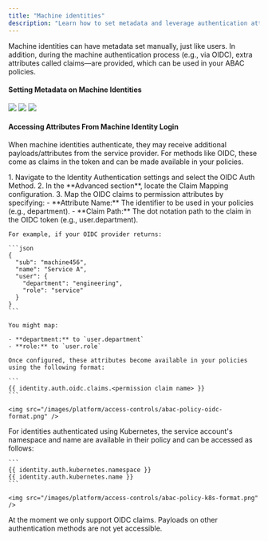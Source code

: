 ```yaml
---
title: "Machine identities"
description: "Learn how to set metadata and leverage authentication attributes for machine identities."
---
```


Machine identities can have metadata set manually, just like users. In addition, during the machine authentication process (e.g., via OIDC), extra attributes called claims—are provided, which can be used in your ABAC policies.

#### Setting Metadata on Machine Identities

<Tabs>
  <Tab title="Manually Configure Metadata">
    <Steps>
      <Step title="Navigate to the Access Control page on the organization sidebar and select a machine identity.">
        <img src="/documentation/platform/access-controls/abac/images/add-metadata-on-machine-identity-1.png" />
      </Step>
      <Step title="On the machine identity page, click the pencil icon to edit the selected identity.">
        <img src="/documentation/platform/access-controls/abac/images/add-metadata-on-machine-identity-2.png" />
      </Step>
      <Step title="Add metadata via key-value pairs and update the machine identity.">
        <img src="/documentation/platform/access-controls/abac/images/add-metadata-on-machine-identity-3.png" />
      </Step>
    </Steps>
  </Tab>
</Tabs>

#### Accessing Attributes From Machine Identity Login

When machine identities authenticate, they may receive additional payloads/attributes from the service provider.
For methods like OIDC, these come as claims in the token and can be made available in your policies.

<Tabs>
  <Tab title="OIDC Login Attributes">
    1. Navigate to the Identity Authentication settings and select the OIDC Auth Method.  
    2. In the **Advanced section**, locate the Claim Mapping configuration.  
    3. Map the OIDC claims to permission attributes by specifying:  
       - **Attribute Name:** The identifier to be used in your policies (e.g., department).  
       - **Claim Path:** The dot notation path to the claim in the OIDC token (e.g., user.department).

    For example, if your OIDC provider returns:

    ```json
    {
      "sub": "machine456",
      "name": "Service A",
      "user": {
        "department": "engineering",
        "role": "service"
      }
    }
    ```

    You might map:

    - **department:** to `user.department`
    - **role:** to `user.role`

    Once configured, these attributes become available in your policies using the following format:

    ```
    {{ identity.auth.oidc.claims.<permission claim name> }}
    ```

    <img src="/images/platform/access-controls/abac-policy-oidc-format.png" />

  </Tab>
  <Tab title="Kubernetes Login Attributes">
				For identities authenticated using Kubernetes, the service account's namespace and name are available in their policy and can be accessed as follows:

    ```
    {{ identity.auth.kubernetes.namespace }}
    {{ identity.auth.kubernetes.name }}
    ```

    <img src="/images/platform/access-controls/abac-policy-k8s-format.png" />

  </Tab>
  <Tab title="Other Authentication Method Attributes">
    At the moment we only support OIDC claims. Payloads on other authentication methods are not yet accessible.
  </Tab>
</Tabs>
